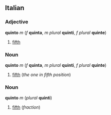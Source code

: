 ==Italian==
===Adjective===
'''quinto''' ''m'' (''f'' '''quinta''', ''m plural'' '''quinti''', ''f plural'' '''quinte''')

#[[fifth]]

===Noun===
'''quinto''' ''m'' (''f'' '''quinta''', ''m plural'' '''quinti''', ''f plural'' '''quinte''')

#[[fifth]] (''the one in fifth position'')

===Noun===
'''quinto''' ''m'' (''plural'' '''quinti''')

#[[fifth]] (''fraction'')